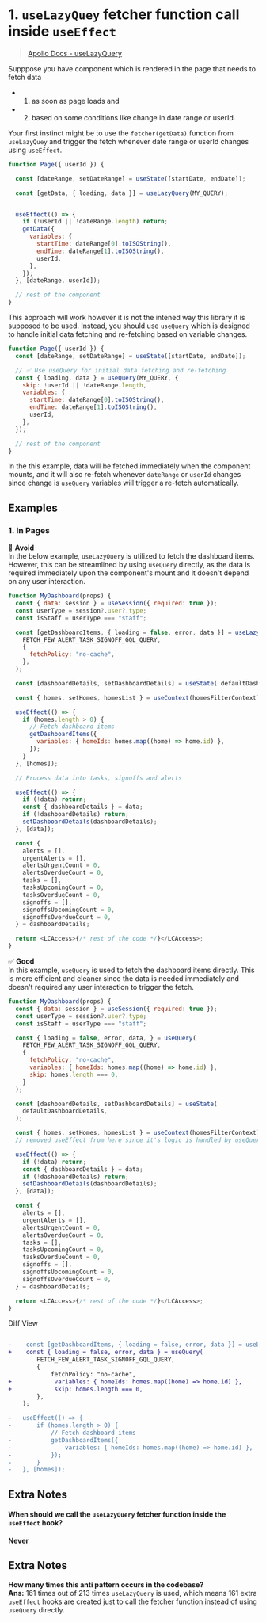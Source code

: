 # 1. `useLazyQuey` fetcher function call inside `useEffect`

> [Apollo Docs - useLazyQuery](https://www.apollographql.com/docs/react/data/queries#manual-execution-with-uselazyquery)

Supppose you have component which is rendered in the page that needs to fetch data

- 1. as soon as page loads and
- 2. based on some conditions like change in date range or userId.

Your first instinct might be to use the `fetcher(getData)` function from `useLazyQuey` and trigger the fetch whenever date range or userId changes using `useEffect`.

```js showLineNumbers {5}{8-18} /getData/ /useLazyQuery/
function Page({ userId }) {

  const [dateRange, setDateRange] = useState([startDate, endDate]);

  const [getData, { loading, data }] = useLazyQuery(MY_QUERY);


  useEffect(() => {
    if (!userId || !dateRange.length) return;
    getData({
      variables: {
        startTime: dateRange[0].toISOString(),
        endTime: dateRange[1].toISOString(),
        userId,
      },
    });
  }, [dateRange, userId]);

  // rest of the component
}
```

This approach will work however it is not the intened way this library it is supposed to be used. Instead, you should use `useQuery` which is designed to handle initial data fetching and re-fetching based on variable changes.

```js showLineNumbers {5-11}
function Page({ userId }) {
  const [dateRange, setDateRange] = useState([startDate, endDate]);

  // ✅ Use useQuery for initial data fetching and re-fetching
  const { loading, data } = useQuery(MY_QUERY, {
    skip: !userId || !dateRange.length,
    variables: {
      startTime: dateRange[0].toISOString(),
      endTime: dateRange[1].toISOString(),
      userId,
    },
  });

  // rest of the component
}
```

In the this example, data will be fetched immediately when the component mounts, and it will also re-fetch whenever `dateRange` or `userId` changes since change is `useQuery` variables will trigger a re-fetch automatically.

## Examples

### 1. In Pages

🛑 **Avoid**\
In the below example, `useLazyQuery` is utilized to fetch the dashboard items. However, this can be streamlined by using `useQuery` directly, as the data is required immediately upon the component's mount and it doesn't depend on any user interaction.

```js filename="page/dashboard/index.js" showLineNumbers {6-11}{17-25}
function MyDashboard(props) {
  const { data: session } = useSession({ required: true });
  const userType = session?.user?.type;
  const isStaff = userType === "staff";

  const [getDashboardItems, { loading = false, error, data }] = useLazyQuery(
    FETCH_FEW_ALERT_TASK_SIGNOFF_GQL_QUERY,
    {
      fetchPolicy: "no-cache",
    },
  );

  const [dashboardDetails, setDashboardDetails] = useState( defaultDashboardDetails);

  const { homes, setHomes, homesList } = useContext(homesFilterContext);

  useEffect(() => {
    if (homes.length > 0) {
      // Fetch dashboard items
      getDashboardItems({
        variables: { homeIds: homes.map((home) => home.id) },
      });
    }
  }, [homes]);

  // Process data into tasks, signoffs and alerts

  useEffect(() => {
    if (!data) return;
    const { dashboardDetails } = data;
    if (!dashboardDetails) return;
    setDashboardDetails(dashboardDetails);
  }, [data]);

  const {
    alerts = [],
    urgentAlerts = [],
    alertsUrgentCount = 0,
    alertsOverdueCount = 0,
    tasks = [],
    tasksUpcomingCount = 0,
    tasksOverdueCount = 0,
    signoffs = [],
    signoffsUpcomingCount = 0,
    signoffsOverdueCount = 0,
  } = dashboardDetails;

  return <LCAccess>{/* rest of the code */}</LCAccess>;
}
```

✅ **Good**\
In this example, `useQuery` is used to fetch the dashboard items directly. This is more efficient and cleaner since the data is needed immediately and doesn't required any user interaction to trigger the fetch.

```js filename="page/dashboard/index.js" showLineNumbers {6,10,11, 20}
function MyDashboard(props) {
  const { data: session } = useSession({ required: true });
  const userType = session?.user?.type;
  const isStaff = userType === "staff";

  const { loading = false, error, data, } = useQuery(
    FETCH_FEW_ALERT_TASK_SIGNOFF_GQL_QUERY, 
    {
      fetchPolicy: "no-cache",
      variables: { homeIds: homes.map((home) => home.id) },
      skip: homes.length === 0,
    }
  );

  const [dashboardDetails, setDashboardDetails] = useState(
    defaultDashboardDetails,
  );

  const { homes, setHomes, homesList } = useContext(homesFilterContext);
  // removed useEffect from here since it's logic is handled by useQuery

  useEffect(() => {
    if (!data) return;
    const { dashboardDetails } = data;
    if (!dashboardDetails) return;
    setDashboardDetails(dashboardDetails);
  }, [data]);

  const {
    alerts = [],
    urgentAlerts = [],
    alertsUrgentCount = 0,
    alertsOverdueCount = 0,
    tasks = [],
    tasksUpcomingCount = 0,
    tasksOverdueCount = 0,
    signoffs = [],
    signoffsUpcomingCount = 0,
    signoffsOverdueCount = 0,
  } = dashboardDetails;

  return <LCAccess>{/* rest of the code */}</LCAccess>;
}
```

Diff View

```diff

-    const [getDashboardItems, { loading = false, error, data }] = useLazyQuery(
+    const { loading = false, error, data } = useQuery(
        FETCH_FEW_ALERT_TASK_SIGNOFF_GQL_QUERY,
        {
            fetchPolicy: "no-cache",
+            variables: { homeIds: homes.map((home) => home.id) },
+            skip: homes.length === 0,
        },
    );

-   useEffect(() => {
-       if (homes.length > 0) {
-           // Fetch dashboard items
-           getDashboardItems({
-               variables: { homeIds: homes.map((home) => home.id) },
-           });
-       }
-   }, [homes]);
```

## Extra Notes

#### When should we call the `useLazyQuery` fetcher function inside the `useEffect` hook?

**Never**

## Extra Notes

**How many times this anti pattern occurs in the codebase?**\
**Ans:** 161 times out of 213 times `useLazyQuery` is used, which means 161 extra `useEffect` hooks are created just to call the fetcher function instead of using `useQuery` directly.
